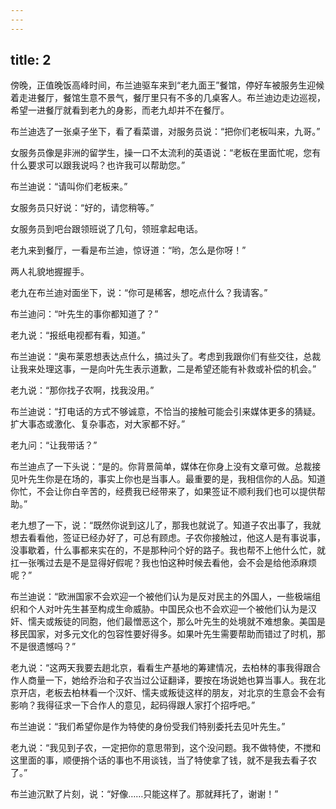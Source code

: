 ```yaml
---
---
---
```

title: 2
---



傍晚，正值晚饭高峰时间，布兰迪驱车来到“老九面王”餐馆，停好车被服务生迎候着走进餐厅，餐馆生意不景气，餐厅里只有不多的几桌客人。布兰迪边走边巡视，希望一进餐厅就看到老九的身影，而老九却并不在餐厅。

布兰迪选了一张桌子坐下，看了看菜谱，对服务员说：“把你们老板叫来，九哥。”

女服务员像是非洲的留学生，操一口不太流利的英语说：“老板在里面忙呢，您有什么要求可以跟我说吗？也许我可以帮助您。”

布兰迪说：“请叫你们老板来。”

女服务员只好说：“好的，请您稍等。”

女服务员到吧台跟领班说了几句，领班拿起电话。

老九来到餐厅，一看是布兰迪，惊讶道：“哟，怎么是你呀！”

两人礼貌地握握手。

老九在布兰迪对面坐下，说：“你可是稀客，想吃点什么？我请客。”

布兰迪问：“叶先生的事你都知道了？”

老九说：“报纸电视都有看，知道。”

布兰迪说：“奥布莱恩想表达点什么，搞过头了。考虑到我跟你们有些交往，总裁让我来处理这事，一是向叶先生表示道歉，二是希望还能有补救或补偿的机会。”

老九说：“那你找子农啊，找我没用。”

布兰迪说：“打电话的方式不够诚意，不恰当的接触可能会引来媒体更多的猜疑。扩大事态或激化、复杂事态，对大家都不好。”

老九问：“让我带话？”

布兰迪点了一下头说：“是的。你背景简单，媒体在你身上没有文章可做。总裁接见叶先生你是在场的，事实上你也是当事人。最重要的是，我相信你的人品。知道你忙，不会让你白辛苦的，经费我已经带来了，如果签证不顺利我们也可以提供帮助。”

老九想了一下，说：“既然你说到这儿了，那我也就说了。知道子农出事了，我就想去看看他，签证已经办好了，可总有顾虑。子农你接触过，他这人是有事说事，没事歇着，什么事都来实在的，不是那种问个好的路子。我也帮不上他什么忙，就扛一张嘴过去是不是显得好假呢？我也怕这种时候去看他，会不会是给他添麻烦呢？”

布兰迪说：“欧洲国家不会欢迎一个被他们认为是反对民主的外国人，一些极端组织和个人对叶先生甚至构成生命威胁。中国民众也不会欢迎一个被他们认为是汉奸、懦夫或叛徒的同胞，他们最憎恶这个，那么叶先生的处境就不难想象。美国是移民国家，对多元文化的包容性要好得多。如果叶先生需要帮助而错过了时机，那不是很遗憾吗？”

老九说：“这两天我要去趟北京，看看生产基地的筹建情况，去柏林的事我得跟合作人商量一下，她给乔治和子农当过公证翻译，要按在场说她也算当事人。我在北京开店，老板去柏林看一个汉奸、懦夫或叛徒这样的朋友，对北京的生意会不会有影响？我得征求一下合作人的意见，起码得跟人家打个招呼吧。”

布兰迪说：“我们希望你是作为特使的身份受我们特别委托去见叶先生。”

老九说：“我见到子农，一定把你的意思带到，这个没问题。我不做特使，不搅和这里面的事，顺便捎个话的事也不用谈钱，当了特使拿了钱，就不是我去看子农了。”

布兰迪沉默了片刻，说：“好像……只能这样了。那就拜托了，谢谢！”